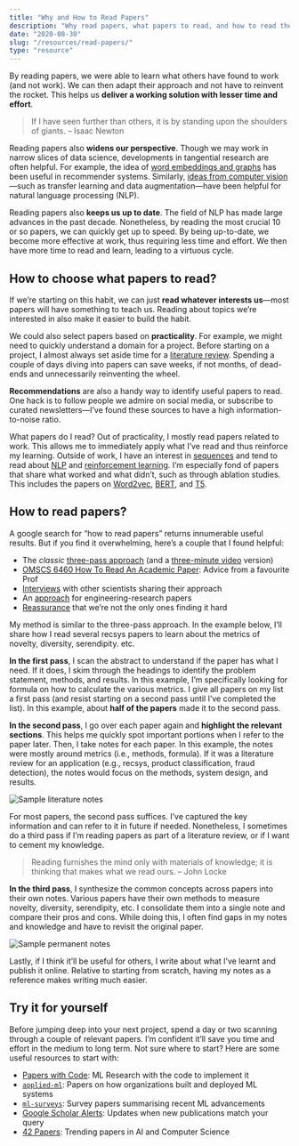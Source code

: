 ```yaml
---
title: "Why and How to Read Papers"
description: "Why read papers, what papers to read, and how to read them."
date: "2020-08-30"
slug: "/resources/read-papers/"
type: "resource"
---
```


By reading papers, we were able to learn what others have found to work (and not work). We can then adapt their approach and not have to reinvent the rocket. This helps us **deliver a working solution with lesser time and effort**.

> If I have seen further than others, it is by standing upon the shoulders of giants. – Isaac Newton

Reading papers also **widens our perspective**. Though we may work in narrow slices of data science, developments in tangential research are often helpful. For example, the idea of [word embeddings and graphs](https://eugeneyan.com/writing/recommender-systems-graph-and-nlp-pytorch/) has been useful in recommender systems. Similarly, [ideas from computer vision](https://pakodas.substack.com/p/nlp-keeps-stealing-from-cv-)—such as transfer learning and data augmentation—have been helpful for natural language processing (NLP).

Reading papers also **keeps us up to date**. The field of NLP has made large advances in the past decade. Nonetheless, by reading the most crucial 10 or so papers, we can quickly get up to speed. By being up-to-date, we become more effective at work, thus requiring less time and effort. We then have more time to read and learn, leading to a virtuous cycle.

## How to choose what papers to read?

If we’re starting on this habit, we can just **read whatever interests us**—most papers will have something to teach us. Reading about topics we’re interested in also make it easier to build the habit.

We could also select papers based on **practicality**. For example, we might need to quickly understand a domain for a project. Before starting on a project, I almost always set aside time for a [literature review](https://eugeneyan.com/writing/what-i-do-during-a-data-science-project-to-ensure-success/#research-what-others-have-done-and-what-worked). Spending a couple of days diving into papers can save weeks, if not months, of dead-ends and unnecessarily reinventing the wheel.

**Recommendations** are also a handy way to identify useful papers to read. One hack is to follow people we admire on social media, or subscribe to curated newsletters—I’ve found these sources to have a high information-to-noise ratio. 

What papers do I read? Out of practicality, I mostly read papers related to work. This allows me to immediately apply what I’ve read and thus reinforce my learning. Outside of work, I have an interest in [sequences](https://github.com/eugeneyan/applied-ml#sequence-modelling) and tend to read about [NLP](https://github.com/eugeneyan/applied-ml#natural-language-processing) and [reinforcement learning](https://github.com/eugeneyan/applied-ml#reinforcement-learning). I’m especially fond of papers that share what worked and what didn’t, such as through ablation studies. This includes the papers on [Word2vec](https://arxiv.org/abs/1301.3781), [BERT](https://arxiv.org/abs/1810.04805), and [T5](https://arxiv.org/abs/1910.10683).

## How to read papers?
  
A google search for “how to read papers” returns innumerable useful results. But if you find it overwhelming, here’s a couple that I found helpful: 
- The _classic_ [three-pass approach](https://web.stanford.edu/class/ee384m/Handouts/HowtoReadPaper.pdf) (and a [three-minute video](https://www.youtube.com/watch?v=SKxm2HF_-k0) version)
- [OMSCS 6460 How To Read An Academic Paper](http://omscs6460.gatech.edu/research-guide/how-to-read-an-academic-paper/): Advice from a favourite Prof
- [Interviews](https://www.sciencemag.org/careers/2016/03/how-seriously-read-scientific-paper) with other scientists sharing their approach
- An [approach](https://cseweb.ucsd.edu/~wgg/CSE210/howtoread.html) for engineering-research papers
- [Reassurance](https://www.sciencemag.org/careers/2016/01/how-read-scientific-paper) that we’re not the only ones finding it hard

My method is similar to the three-pass approach. In the example below, I’ll share how I read several recsys papers to learn about the metrics of novelty, diversity, serendipity. etc.

**In the first pass**, I scan the abstract to understand if the paper has what I need. If it does, I skim through the headings to identify the problem statement, methods, and results. In this example, I’m specifically looking for formula on how to calculate the various metrics. I give all papers on my list a first pass (and resist starting on a second pass until I’ve completed the list). In this example, about **half of the papers** made it to the second pass.

**In the second pass**, I go over each paper again and **highlight the relevant sections**. This helps me quickly spot important portions when I refer to the paper later. Then, I take notes for each paper. In this example, the notes were mostly around metrics (i.e., methods, formula). If it was a literature review for an application (e.g., recsys, product classification, fraud detection), the notes would focus on the methods, system design, and results. 

![Sample literature notes](../../assets/lit-note.jpg)
<FigureCaption caption="Sample literature notes" />

For most papers, the second pass suffices. I’ve captured the key information and can refer to it in future if needed. Nonetheless, I sometimes do a third pass if I’m reading papers as part of a literature review, or if I want to cement my knowledge. 

>Reading furnishes the mind only with materials of knowledge; it is thinking that makes what we read ours. – John Locke

**In the third pass**, I synthesize the common concepts across papers into their own notes. Various papers have their own methods to measure novelty, diversity, serendipity, etc. I consolidate them into a single note and compare their pros and cons. While doing this, I often find gaps in my notes and knowledge and have to revisit the original paper.

![Sample permanent notes](../../assets/perm-note.jpg)
<FigureCaption caption="Sample permanent notes" />

Lastly, if I think it’ll be useful for others, I write about what I’ve learnt and publish it online. Relative to starting from scratch, having my notes as a reference makes writing much easier.

## Try it for yourself

Before jumping deep into your next project, spend a day or two scanning through a couple of relevant papers. I’m confident it’ll save you time and effort in the medium to long term. Not sure where to start? Here are some useful resources to start with: 
- [Papers with Code](https://paperswithcode.com):  ML Research with the code to implement it
- [`applied-ml`](https://github.com/eugeneyan/applied-ml): Papers on how organizations built and deployed ML systems
- [`ml-surveys`](https://github.com/eugeneyan/ml-surveys): Survey papers summarising recent ML advancements
- [Google Scholar Alerts](https://scholar.google.com/intl/en/scholar/help.html#alerts): Updates when new publications match your query
- [42 Papers](https://42papers.com/): Trending papers in AI and Computer Science